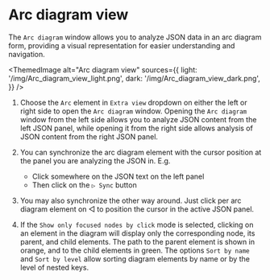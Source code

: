 # Arc diagram view

The `Arc diagram` window allows you to analyze JSON data in an arc diagram form,
providing a visual representation for easier understanding and navigation.


<ThemedImage
  alt="Arc diagram view"
  sources={{
    light: '/img/Arc_diagram_view_light.png',
    dark: '/img/Arc_diagram_view_dark.png',
  }}
/>

1. Choose the `Arc` element in `Extra view` dropdown on either the left or right side to open the `Arc diagram` window.
   Opening the `Arc diagram` window from the left side allows you to analyze JSON content from the left JSON panel,
   while opening it from the right side allows analysis of JSON content from the right JSON panel.

2. You can synchronize the arc diagram element with the cursor position at the panel you are analyzing the JSON in. E.g.

   - Click somewhere on the JSON text on the left panel
   - Then click on the `▷ Sync` button

3. You may also synchronize the other way around.
   Just click per arc diagram element on ◁ to position the cursor in the active JSON panel.

4. If the `Show only focused nodes by click` mode is selected,
   clicking on an element in the diagram will display only the corresponding node,
   its parent, and child elements.
   The path to the parent element is shown in orange, and to the child elements in green.
   The options `Sort by name` and `Sort by level` allow sorting diagram elements by name or by the level of nested keys.
